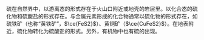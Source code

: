 
硫在自然界中，以游离态的形式存在于火山口附近或地壳的岩层里。以化合态的硫化物和硫酸盐的形式存在。与金属元素形成的化合物通常以硫化物的形式存在，如硫铁矿（也称“黄铁矿”，$\ce{FeS2}$）、黄铜矿（$\ce{CuFeS2}$）。在地表附近，硫化物转化为硫酸盐的形式。另外，有机物中也有硫的出现。

